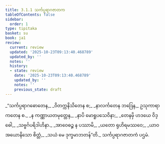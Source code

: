 ```yaml
---
title: 3.1.1 သင်္ကပ္ပရာဂဇာတက
tableOfContents: false
sidebar:
  order: 1
type: tipitaka
basket: su
book: ja1
review:
  current: review
  updated: '2025-10-23T09:13:40.468789'
  updated_by: ''
  notes: ''
  history:
  - state: review
    date: '2025-10-23T09:13:40.468789'
    updated_by: ''
    notes: ''
    previous_state: draft
---
```



<ReviewStatus review={frontmatter.review} showDetails={true} />

<HypothesisAnnotation frontmatter={frontmatter} />

<DynamicBreadcrumb />

<Division number="1" book="ja1" e="ch" v="22" p="71">

<Paragraph number="670" type="verses" book="ja1">
_“သင်္ကပ္ပရာဂဓောတေန,_  
_ဝိတက္ကနိသိတေန စ;_  
_နာလင်္ကတေန ဘဒြေန,_  
ဥသုကာရာကတေန စ._  

</Paragraph>

</Division>
<Division number="2" book="ja1" e="ch" v="22" p="71">

<Paragraph number="671" type="verses" book="ja1">
_န ကဏ္ဏာယတမုတ္တေန,_  
_နာပိ မောရူပသေဝိနာ;_  
_တေနမှိ ဟဒယေ ဝိဒ္ဓေါ,_  
_သဗ္ဗင်္ဂပရိဒါဟိနာ._  

</Paragraph>

</Division>
<Division number="3" book="ja1" e="ch" v="22" p="93">

<Paragraph number="672" type="verses" book="ja1">
_အာဝေဓဉ္စ န ပဿာမိ,_  
_ယတော ရုဟိရမဿဝေ;_  
_ယာဝ အယောနိသော စိတ္တံ,_  
_သယံ မေ ဒုက္ခမာဘတန်”တိ._  


</Paragraph>
</Division>

<Paragraph number="673" type="center" book="ja1">
သင်္ကပ္ပရာဂဇာတကံ ပဌမံ.
</Paragraph>